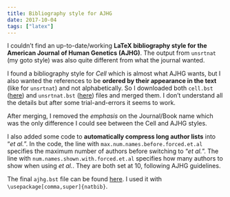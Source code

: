 ```yaml
---
title: Bibliography style for AJHG 
date: 2017-10-04
tags: ["latex"]
---
```


I couldn't find an up-to-date/working **LaTeX bibliography style for the American Journal of Human Genetics (AJHG)**.
The output from `unsrtnat` (my goto style) was also quite different from what the journal wanted.

I found a bibliography style for *Cell* which is almost what AJHG wants, but I also wanted the references to be **ordered by their appearance in the text** (like for `unsrtnat`) and not alphabetically.
So I downloaded both `cell.bst` ([here](https://www.ctan.org/tex-archive/macros/latex/contrib/cell)) and `unsrtnat.bst` ([here](https://www.ctan.org/tex-archive/macros/latex/contrib/natbib/)) files and merged them.
I don't understand all the details but after some trial-and-errors it seems to work.

After merging, I removed the *emphasis* on the Journal/Book name which was the only difference I could see between the Cell and AJHG styles.

I also added some code to **automatically compress long author lists** into "*et al.*".
In the code, the line with `max.num.names.before.forced.et.al` specifies the maximum number of authors before switching to "*et al.*".
The line with `num.names.shown.with.forced.et.al` specifies how many authors to show when using *et al.*.
They are both set at 10, following AJHG guidelines.

The final `ajhg.bst` file can be found [here](https://github.com/jmonlong/Hippocamplus/blob/config/LaTeX/ajhg.bst). I used it with `\usepackage[comma,super]{natbib}`.
